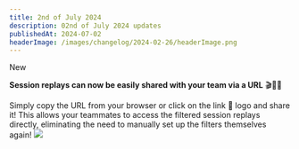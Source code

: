 ```yaml
---
title: 2nd of July 2024
description: 02nd of July 2024 updates
publishedAt: 2024-07-02
headerImage: /images/changelog/2024-02-26/headerImage.png
---
```


<Badge variant="noLink" className="m-0">
  <span>New</span>
</Badge>

**Session replays can now be easily shared with your team via a URL** 🎬🍿🔗

Simply copy the URL from your browser or click on the link 🔗 logo and share it!
This allows your teammates to access the filtered session replays directly, eliminating the need to manually set up the filters themselves again!
![](/images/changelog/2024-07-02/1.png)
